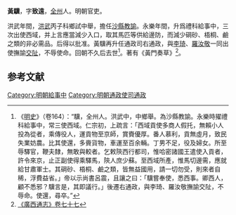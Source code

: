 '''黃驥'''，字'''致遠'''，[[全州|全州]]人。明朝官吏。

洪武年間，[[洪武|洪武]]丙子科鄉試中舉，擔任[[沙縣|沙縣]][[教諭|教諭]]。永樂年間，升爲禮科給事中，三次出使西域，并上言應當減少入口，取其馬匹等供給邊防，而減少碙砂、梧桐、鹼之類的非必需品。后得以批准。黃驥再升任通政司右通政，與[[李琦|李琦]]、[[羅汝敬|羅汝敬]]一同出使撫諭[[交阯|交阯]]，不辱使命。回朝不久后去世<ref>《[[明史|明史]]》（卷164）：“驥，全州人。洪武中，中鄉舉。為沙縣教諭。永樂時擢禮科給事中，常三使西域。仁宗初，上疏言：「西域貢使多商人假托，無賴小人投為從者，乘傳役人，運貢物至京師，賞賚優厚。番人慕利，貢無虛月，致民失業妨農。比其使還，多賫貨物，車運至百余輛。丁男不足，役及婦女。所至辱驛官，鞭夫隸，無敢與較者。乞敕陝西行都司，惟哈密諸國王遣使入貢者，許令來京，止正副使得乘驛馬，陝人庶少蘇。至西域所產，惟馬切邊需，應就給甘肅軍士。其碙砂、梧桐、鹼之類，皆無益國用，請一切勿受，則來者自稀，浮費益省。」帝以示尚書呂震，且讓之曰：「驥嘗奉使，悉西事。卿西人，顧不悉邪？驥言是，其即議行。」後遷右通政，與李琦、羅汝敬撫諭交阯，不辱命。使還，尋卒。”</ref>。著有《黃門奏草》<ref>[http://archive.org/stream/06042738.cn#page/n10/mode/2up 《廣西通志》卷七十七]</ref>。

==参考文献==
{{wikisource|明史/卷164}}
<div class="references-small">
<references />
</div>

{{明朝人物小作品}}

[[Category:明朝給事中|Category:明朝給事中]]
[[Category:明朝通政使司通政|Category:明朝通政使司通政]]
